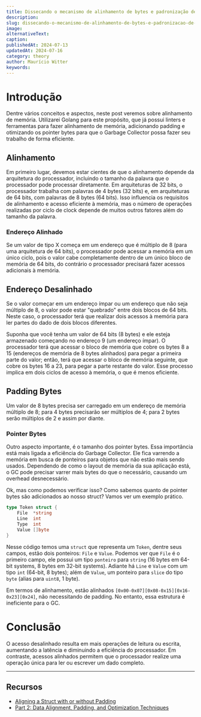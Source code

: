 ```yaml
---
title: Dissecando o mecanismo de alinhamento de bytes e padronização de padding para coerência espacial-temporal e otimização de espaço em Golang.
description:
slug: dissecando-o-mecanismo-de-alinhamento-de-bytes-e-padronizacao-de-padding-para-coerencia-espacial-temporal-e-otimizacao-de-espaco-em-golang
image:
alternativeText:
caption:
publishedAt: 2024-07-13
updatedAt: 2024-07-16
category: theory
author: Maurício Witter
keywords:
---
```


# Introdução

Dentre vários conceitos e aspectos, neste post veremos sobre alinhamento de memória. Utilizarei Golang para este propósito, que já possui linters e ferramentas para fazer alinhamento de memória, adicionando padding e otimizando os pointer bytes para que o Garbage Collector possa fazer seu trabalho de forma eficiente.

## Alinhamento

Em primeiro lugar, devemos estar cientes de que o alinhamento depende da arquitetura do processador, incluindo o tamanho da palavra que o processador pode processar diretamente. Em arquiteturas de 32 bits, o processador trabalha com palavras de 4 bytes (32 bits) e, em arquiteturas de 64 bits, com palavras de 8 bytes (64 bits). Isso influencia os requisitos de alinhamento e acesso eficiente à memória, mas o número de operações realizadas por ciclo de clock depende de muitos outros fatores além do tamanho da palavra.

### Endereço Alinhado

Se um valor de tipo X começa em um endereço que é múltiplo de 8 (para uma arquitetura de 64 bits), o processador pode acessar a memória em um único ciclo, pois o valor cabe completamente dentro de um único bloco de memória de 64 bits, do contrário o processador precisará fazer acessos adicionais à memória.

## Endereço Desalinhado

Se o valor começar em um endereço ímpar ou um endereço que não seja múltiplo de 8, o valor pode estar "quebrado" entre dois blocos de 64 bits. Neste caso, o processador terá que realizar dois acessos à memória para ler partes do dado de dois blocos diferentes.

Suponha que você tenha um valor de 64 bits (8 bytes) e ele esteja armazenado começando no endereço 9 (um endereço ímpar). O processador terá que acessar o bloco de memória que cobre os bytes 8 a 15 (endereços de memória de 8 bytes alinhados) para pegar a primeira parte do valor; então, terá que acessar o bloco de memória seguinte, que cobre os bytes 16 a 23, para pegar a parte restante do valor. Esse processo implica em dois ciclos de acesso à memória, o que é menos eficiente.

## Padding Bytes

Um valor de 8 bytes precisa ser carregado em um endereço de memória múltiplo de 8; para 4 bytes precisarão ser múltiplos de 4; para 2 bytes serão múltiplos de 2 e assim por diante.

### Pointer Bytes

Outro aspecto importante, é o tamanho dos pointer bytes. Essa importância está mais ligada a eficiência do Garbage Collector. Ele fica varrendo a memória em busca de ponteiros para objetos que não estão mais sendo usados. Dependendo de como o layout de memória da sua aplicação está, o GC pode precisar varrer mais bytes do que o necessário, causando um overhead desnecessário.

Ok, mas como podemos verificar isso? Como sabemos quanto de pointer bytes são adicionados ao nosso struct? Vamos ver um exemplo prático.

```go
type Token struct {
	File  *string
	Line  int
	Type  int
	Value []byte
}
```

Nesse código temos uma `struct` que representa um `Token`, dentre seus campos, estão dois ponteiros: `File` e `Value`. Podemos ver que `File` é o primeiro campo, ele possui um tipo `ponteiro` para `string` (16 bytes em 64-bit systems, 8 bytes em 32-bit systems). Adiante há `Line` e `Value` com um tipo `int` (64-bit, 8 bytes); além de `Value`, um ponteiro para `slice` do tipo `byte` (alias para `uint8`, 1 byte).

Em termos de alinhamento, estão alinhados `[0x00-0x07][0x08-0x15][0x16-0x23][0x24]`, não necessitando de padding. No entanto, essa estrutura é ineficiente para o GC.

# Conclusão

O acesso desalinhado resulta em mais operações de leitura ou escrita, aumentando a latência e diminuindo a eficiência do processador. Em contraste, acessos alinhados permitem que o processador realize uma operação única para ler ou escrever um dado completo.

---
[^1]: Memória Virtual é um design de memória que permite que um computador execute programas como se tivesse mais memória do que realmente possui. A memória virtual é uma parte da memória secundária usada como memória primária.
[^2]: R. E. Bryant and D. R. O’Hallaron, Computer systems: a programmer’s perspective, Third edition. Boston.

## Recursos

- [Aligning a Struct with or without Padding](https://www.intel.com/content/www/us/en/docs/programmable/683176/18-1/aligning-a-struct-with-or-without-padding.html)
- [Part 2: Data Alignment, Padding, and Optimization Techniques](https://codeinterstellar.medium.com/part-2-data-alignment-padding-and-optimization-techniques-df2b2f2ba7e7)
